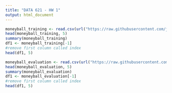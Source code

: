 ---
title: "DATA 621 - HW 1"
output: html_document
---

```{r}
moneyball_training <- read.csv(url("https://raw.githubusercontent.com/johnsuh23/DATA-621/master/moneyball-training-data.csv"), header =TRUE)
head(moneyball_training, 5)
summary(moneyball_training)
df1 <- moneyball_training[-1]
#remove first column called index
head(df1, 5)

moneyball_evaluation <- read.csv(url("https://raw.githubusercontent.com/johnsuh23/DATA-621/master/moneyball-evaluation-data.csv"), header =TRUE)
head(moneyball_evaluation, 5)
summary(moneyball_evaluation)
df1 <- moneyball_evaluation[-1]
#remove first column called index
head(df1, 5)
```

